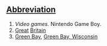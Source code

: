 ==[[Wiktionary:List of acronyms and abbreviations|Abbreviation]]==

# ''Video games.'' Nintendo Game Boy.
# [[Great]] [[Britain]]
# [[Green Bay]], [[Green Bay, Wisconsin]]